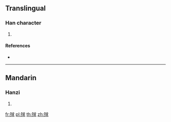 ==Translingual==

===Han character===
{{Han char|rn=78|rad=歹|as=07|sn=11|four=13232|canj=MNIJE}}

# {{defn|Han|sort=歹07}}

====References====
* {{Han ref|kx=0581.050|dkj=16472|dj=0973.150|hdz=21387.090|uh=6B8F|ud=27535|bh=D5DB|bd=54747}}

----

==Mandarin==

===Hanzi===
{{cmn-hanzi|pin=[[qiú]] ([[qiu2]])|wg=ch'iu<sup>2</sup>}}

# {{defn|lang=cmn|sort=歹07}}

[[fr:殏]]
[[pl:殏]]
[[th:殏]]
[[zh:殏]]